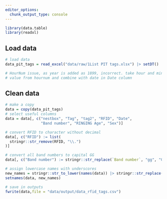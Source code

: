 ```yaml
---
editor_options: 
  chunk_output_type: console
---
```


```r
library(data.table)
library(readxl)
```

## Load data

```r
# load data
data_pit_tags = read_excel("data/raw/1List PIT tags.xlsx") |> setDT()

# HourNum issue, as year is added as 1899, incorrect. take hour and minute
# value from hournum and combine with date in Date column
```

## Clean data

```r
# make a copy
data = copy(data_pit_tags)
# select useful columns
data = data[, c("nestbox", "Tag", "tag2", "RFID", "Date",
                "Band number", "RINGING Age", "Sex")]
```

```r
# convert RFID to character without decimal
data[, c("RFID") := list(
  stringr::str_remove(RFID, "\\.")
)]

# convert all band numbers to capital GG
data[, c("Band number") := stringr::str_replace(`Band number`, "gg", "GG")]
```

```r
# assign lowercase names with underscores
new_names = stringr::str_to_lower(names(data)) |> stringr::str_replace(" ", "_")
setnames(data, new_names)
```

```r
# save in outputs
fwrite(data,file = "data/output/data_rfid_tags.csv")
```
